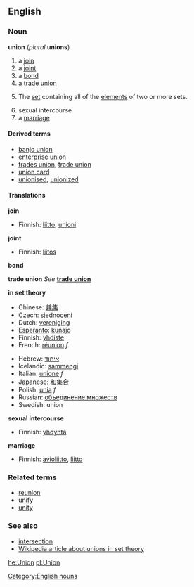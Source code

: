 ==English==
===Noun===
'''union''' (''plural'' '''unions''')

#a [[join]]
#a [[joint]]
#a [[bond]]
#a [[trade union]]
#{{settheory}} The [[set]] containing all of the [[element]]s of two or more sets.
#sexual intercourse
# a [[marriage]]

====Derived terms====
*[[banjo union]]
*[[enterprise union]]
*[[trades union]], [[trade union]]
*[[union card]]
*[[unionised]], [[unionized]]<!--in a union-->

====Translations====
'''join'''
{{top}}
*Finnish: [[liitto]], [[unioni]]
{{mid}}
{{bottom}}

'''joint'''
{{top}}
*Finnish: [[liitos]]
{{mid}}
{{bottom}}

'''bond'''
{{top}}
{{mid}}
{{bottom}}

'''trade union'''
''See'' '''[[trade union]]'''
<!--put translations at "trade union"
{{top}}
{{mid}}
{{bottom}}
-->

'''in set theory'''
{{top}}
*Chinese: [[并集]]
*Czech: [[sjednocení]]
*Dutch: [[vereniging]]
*[[Esperanto]]: [[kunaĵo]]
*Finnish: [[yhdiste]]
*French: [[réunion]] ''f''<!--sic: not "union"-->
{{mid}}
*Hebrew: [[איחוד]]
*Icelandic: [[sammengi]]
*Italian: [[unione]] ''f''
*Japanese: [[和集合]]
*Polish: [[unia]] ''f''
*Russian: [[объединение множеств]]
*Swedish: union
{{bottom}}

'''sexual intercourse'''
{{top}}
*Finnish: [[yhdyntä]]
{{mid}}
{{bottom}}

'''marriage'''
{{top}}
*Finnish: [[avioliitto]], [[liitto]]
{{mid}}
{{bottom}}

===Related terms===
*[[reunion]]
*[[unify]]
*[[unity]]

===See also===
*[[intersection]]<!--in set theory-->
*[[w:union_(set theory)|Wikipedia article about unions in set theory]]

[[Category:English nouns]]

[[he:Union]]
[[pl:Union]]